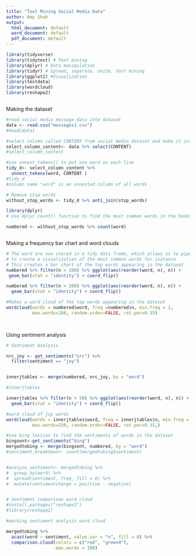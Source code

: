 ```yaml
---
title: "Text Mining Social Media Data"
author: Amy Shah 
output:
  html_document: default
  word_document: default
  pdf_document: default
---
```


```r

library(tidyverse)
library(tidytext) # Text mining
library(dplyr) # Data manipulation
library(tidyr) # Spread, separate, unite, text mining
library(ggplot2) #Visualization
library(textdata)
library(wordcloud)
library(reshape2)



```


Making the dataset 

```r
#read social media message data into dataset 
data <- read.csv("messages1.csv")
#head(data)


```


```r

#select column called CONTENT from social media dataset and make it into a unique dataset 
select_column_content<- data %>% select(CONTENT)
#select_column_content

#use unnest_tokens() to put one word on each line 
tidy_d<- select_column_content %>%
  unnest_tokens(word, CONTENT )
#tidy_d
#column name "word" is an unnested column of all words


```


```r

# Remove stop words
without_stop_words <- tidy_d %>% anti_join(stop_words)


```


```r
library(dplyr)
# Use dplyr count() function to find the most common words in the books:

numbered <- without_stop_words %>% count(word)



```

Making a frequency bar chart and word clouds 

```r

# The word are now stored in a tidy data frame, which allows us to pipe this directly to the ggplot2, 
# to create a visualization of the most common words for instance
# This creates a bar chart of the top words appearing in the dataset 
numbered %>% filter(n > 100) %>% ggplot(aes(reorder(word, n), n)) +
 geom_bar(stat = "identity") + coord_flip()


```

```r

numbered %>% filter(n > 200) %>% ggplot(aes(reorder(word, n), n)) +
  geom_bar(stat = "identity") + coord_flip()


```


```r


#Makes a word cloud of the top words appearing in the dataset 
wordcloud(words = numbered$word, freq =numbered$n, min.freq = 1,
          max.words=200, random.order=FALSE, rot.per=0.35)

  

```

Using sentiment analysis



```r
# Sentiment Analysis

nrc_joy <- get_sentiments("nrc") %>%
  filter(sentiment == "joy")


innerjtables <- merge(numbered, nrc_joy, by = "word")

#innerjtables

```



```r


innerjtables %>% filter(n > 50) %>% ggplot(aes(reorder(word, n), n)) +
  geom_bar(stat = "identity") + coord_flip()

```

```r


#word cloud of joy words
wordcloud(words = innerjtables$word, freq = innerjtables$n, min.freq = 1,
          max.words=250, random.order=FALSE, rot.per=0.35,)


```


```r


#use bing lexicon to find the sentiments of words in the dataset 
bingsent<-get_sentiments("bing")
mergedtobing <- merge(bingsent, numbered, by = "word")
#sentiment_breakdown<- count(mergedtobing$sentiment)


#analyze_sentiment<- mergedtobing %>% 
#  group_by(word) %>%
#  spread(sentiment, freq, fill = 0) %>%
#  mutate(sentimentchange = positive - negative)


# Sentiment comparison word cloud
#install.packages("reshape2")
#library(reshape2)

#working sentiment analysis word cloud 

mergedtobing %>%
  acast(word ~ sentiment, value.var = "n", fill = 0) %>%
  comparison.cloud(colors = c("red", "green4"),
                   max.words = 100)


```

